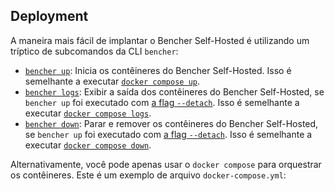 
## Deployment

A maneira mais fácil de implantar o Bencher Self-Hosted é utilizando um tríptico de subcomandos da CLI `bencher`:

- [`bencher up`][bencher up]: Inicia os contêineres do Bencher Self-Hosted.
  Isso é semelhante a executar [`docker compose up`][docker compose up].
- [`bencher logs`][bencher logs]: Exibir a saída dos contêineres do Bencher Self-Hosted,
  se `bencher up` foi executado com [a flag `--detach`][detach flag].
  Isso é semelhante a executar [`docker compose logs`][docker compose logs].
- [`bencher down`][bencher down]: Parar e remover os contêineres do Bencher Self-Hosted,
  se `bencher up` foi executado com [a flag `--detach`][detach flag].
  Isso é semelhante a executar [`docker compose down`][docker compose down].

[docker compose up]: https://docs.docker.com/reference/cli/docker/compose/up/
[docker compose logs]: https://docs.docker.com/reference/cli/docker/compose/logs/
[docker compose down]: https://docs.docker.com/reference/cli/docker/compose/down/

[bencher up]: #bencher-up
[bencher logs]: #bencher-logs
[bencher down]: #bencher-down
[detach flag]: #--detach

<div class="box">
  <BencherUp />
</div>

<div class="box">
  <BencherLogs />
</div>

<div class="box">
  <BencherDown />
</div>

Alternativamente, você pode apenas usar o `docker compose` para orquestrar os contêineres.
Este é um exemplo de arquivo `docker-compose.yml`:

<DockerCompose />